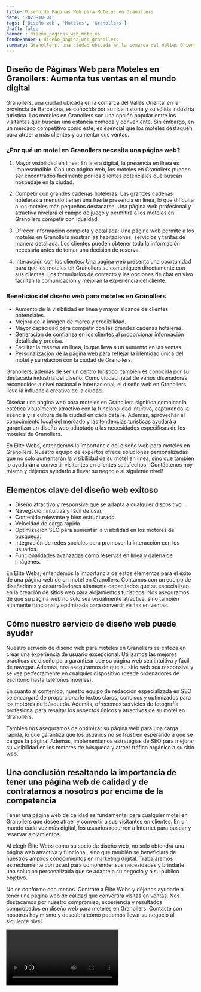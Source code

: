 ```yaml
---
title: Diseño de Páginas Web para Moteles en Granollers
date: '2023-10-04'
tags: ['Diseño web', 'Moteles', 'Granollers']
draft: false
banner : diseño_paginas_web_moteles
fondoBanner : diseño_pagina_web_granollers
summary: Granollers, una ciudad ubicada en la comarca del Vallès Oriental en la provincia de Barcelona, ​​es conocida por su rica historia y su sólida industria turística. Los moteles en Granollers son una opción popular entre los visitantes que buscan una estancia cómoda y conveniente. Sin embargo, en un mercado competitivo como este, es esencial que los moteles destaquen para atraer a más clientes y aumentar sus ventas.
---
```


## Diseño de Páginas Web para Moteles en Granollers: Aumenta tus ventas en el mundo digital

Granollers, una ciudad ubicada en la comarca del Vallès Oriental en la provincia de Barcelona, ​​es conocida por su rica historia y su sólida industria turística. Los moteles en Granollers son una opción popular entre los visitantes que buscan una estancia cómoda y conveniente. Sin embargo, en un mercado competitivo como este, es esencial que los moteles destaquen para atraer a más clientes y aumentar sus ventas.

### ¿Por qué un motel en Granollers necesita una página web?

1. Mayor visibilidad en línea: En la era digital, la presencia en línea es imprescindible. Con una página web, los moteles en Granollers pueden ser encontrados fácilmente por los clientes potenciales que buscan hospedaje en la ciudad.

2. Competir con grandes cadenas hoteleras: Las grandes cadenas hoteleras a menudo tienen una fuerte presencia en línea, lo que dificulta a los moteles más pequeños destacarse. Una página web profesional y atractiva nivelará el campo de juego y permitirá a los moteles en Granollers competir con igualdad.

3. Ofrecer información completa y detallada: Una página web permite a los moteles en Granollers mostrar las habitaciones, servicios y tarifas de manera detallada. Los clientes pueden obtener toda la información necesaria antes de tomar una decisión de reserva.

4. Interacción con los clientes: Una página web presenta una oportunidad para que los moteles en Granollers se comuniquen directamente con sus clientes. Los formularios de contacto y las opciones de chat en vivo facilitan la comunicación y mejoran la experiencia del cliente.

### Beneficios del diseño web para moteles en Granollers

- Aumento de la visibilidad en línea y mayor alcance de clientes potenciales.
- Mejora de la imagen de marca y credibilidad.
- Mayor capacidad para competir con las grandes cadenas hoteleras.
- Generación de confianza en los clientes al proporcionar información detallada y precisa.
- Facilitar la reserva en línea, lo que lleva a un aumento en las ventas.
- Personalización de la página web para reflejar la identidad única del motel y su relación con la ciudad de Granollers.

Granollers, además de ser un centro turístico, también es conocida por su destacada industria del diseño. Como ciudad natal de varios diseñadores reconocidos a nivel nacional e internacional, el diseño web en Granollers lleva la influencia creativa de la ciudad.

Diseñar una página web para moteles en Granollers significa combinar la estética visualmente atractiva con la funcionalidad intuitiva, capturando la esencia y la cultura de la ciudad en cada detalle. Además, aprovechar el conocimiento local del mercado y las tendencias turísticas ayudará a garantizar un diseño web adaptado a las necesidades específicas de los moteles de Granollers.

En Élite Webs, entendemos la importancia del diseño web para moteles en Granollers. Nuestro equipo de expertos ofrece soluciones personalizadas que no solo aumentarán la visibilidad de su motel en línea, sino que también lo ayudarán a convertir visitantes en clientes satisfechos. ¡Contáctenos hoy mismo y déjenos ayudarlo a llevar su negocio al siguiente nivel!

<GifSeo />

<Cta />

## Elementos clave del diseño web exitoso

- Diseño atractivo y responsive que se adapta a cualquier dispositivo.
- Navegación intuitiva y fácil de usar.
- Contenido relevante y bien estructurado.
- Velocidad de carga rápida.
- Optimización SEO para aumentar la visibilidad en los motores de búsqueda.
- Integración de redes sociales para promover la interacción con los usuarios.
- Funcionalidades avanzadas como reservas en línea y galería de imágenes.

En Élite Webs, entendemos la importancia de estos elementos para el éxito de una página web de un motel en Granollers. Contamos con un equipo de diseñadores y desarrolladores altamente capacitados que se especializan en la creación de sitios web para alojamientos turísticos. Nos aseguramos de que su página web no solo sea visualmente atractiva, sino también altamente funcional y optimizada para convertir visitas en ventas.

## Cómo nuestro servicio de diseño web puede ayudar

Nuestro servicio de diseño web para moteles en Granollers se enfoca en crear una experiencia de usuario excepcional. Utilizamos las mejores prácticas de diseño para garantizar que su página web sea intuitiva y fácil de navegar. Además, nos aseguramos de que su sitio web sea responsive y se vea perfectamente en cualquier dispositivo (desde ordenadores de escritorio hasta teléfonos móviles).

En cuanto al contenido, nuestro equipo de redacción especializada en SEO se encargará de proporcionarle textos claros, concisos y optimizados para los motores de búsqueda. Además, ofrecemos servicios de fotografía profesional para resaltar los aspectos únicos y atractivos de su motel en Granollers.

También nos aseguramos de optimizar su página web para una carga rápida, lo que garantiza que los usuarios no se frustren esperando a que se cargue la página. Además, implementamos estrategias de SEO para mejorar su visibilidad en los motores de búsqueda y atraer tráfico orgánico a su sitio web.

## Una conclusión resaltando la importancia de tener una página web de calidad y de contratarnos a nosotros por encima de la competencia

Tener una página web de calidad es fundamental para cualquier motel en Granollers que desee atraer y convertir a sus visitantes en clientes. En un mundo cada vez más digital, los usuarios recurren a Internet para buscar y reservar alojamientos.

Al elegir Élite Webs como su socio de diseño web, no solo obtendrá una página web atractiva y funcional, sino que también se beneficiará de nuestros amplios conocimientos en marketing digital. Trabajaremos estrechamente con usted para comprender sus necesidades y brindarle una solución personalizada que se adapte a su negocio y a su público objetivo.

No se conforme con menos. Contrate a Élite Webs y déjenos ayudarle a tener una página web de calidad que convertirá visitas en ventas. Nos destacamos por nuestro compromiso, experiencia y resultados comprobados en diseño web para moteles en Granollers. Contacte con nosotros hoy mismo y descubra cómo podemos llevar su negocio al siguiente nivel.

<Video />

<CtaBot job='Moteles' city='Granollers'/>

<Gmaps query='Granollers+españa+maps' />